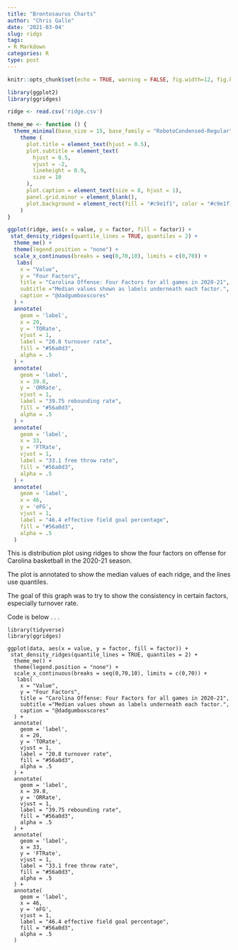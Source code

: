 ```yaml
---
title: "Brontosaurus Charts"
author: "Chris Gallo"
date: '2021-03-04'
slug: ridgs
tags:
- R Markdown
categories: R
type: post
---
```


```r
knitr::opts_chunk$set(echo = TRUE, warning = FALSE, fig.width=12, fig.height=8)
```

```r
library(ggplot2)
library(ggridges)

ridge <- read.csv('ridge.csv')

theme_me <- function () {
  theme_minimal(base_size = 15, base_family = "RobotoCondensed-Regular") %+replace%
    theme (
      plot.title = element_text(hjust = 0.5),
      plot.subtitle = element_text(
        hjust = 0.5,
        vjust = -2,
        lineheight = 0.9,
        size = 10
      ),
      plot.caption = element_text(size = 8, hjust = 1),
      panel.grid.minor = element_blank(),
      plot.background = element_rect(fill = "#c9e1f1", color = "#c9e1f1")
    )
}

ggplot(ridge, aes(x = value, y = factor, fill = factor)) +
 stat_density_ridges(quantile_lines = TRUE, quantiles = 2) +
  theme_me() +
  theme(legend.position = "none") +
  scale_x_continuous(breaks = seq(0,70,10), limits = c(0,70)) +
   labs(
    x = "Value",
    y = "Four Factors",
    title = "Carolina Offense: Four Factors for all games in 2020-21",
    subtitle ="Median values shown as labels underneath each factor.",
    caption = "@dadgumboxscores"
  ) +
  annotate(
    geom = 'label',
    x = 20,
    y = 'TORate',
    vjust = 1,
    label = "20.8 turnover rate",
    fill = "#56a0d3",
    alpha = .5
  ) +
  annotate(
    geom = 'label',
    x = 39.8,
    y = 'ORRate',
    vjust = 1,
    label = "39.75 rebounding rate",
    fill = "#56a0d3",
    alpha = .5
  ) +
  annotate(
    geom = 'label',
    x = 33,
    y = 'FTRate',
    vjust = 1,
    label = "33.1 free throw rate",
    fill = "#56a0d3",
    alpha = .5
  ) +
  annotate(
    geom = 'label',
    x = 46,
    y = 'eFG',
    vjust = 1,
    label = "46.4 effective field goal percentage",
    fill = "#56a0d3",
    alpha = .5
  )

```
This is distribution plot using ridges to show the four factors on offense for Carolina basketball in the 2020-21 season.

The plot is annotated to show the median values of each ridge, and the lines use quantiles.

The goal of this graph was to try to show the consistency in certain factors, especially turnover rate.

Code is below . . .

```
library(tidyverse)
library(ggridges)

ggplot(data, aes(x = value, y = factor, fill = factor)) +
 stat_density_ridges(quantile_lines = TRUE, quantiles = 2) +
  theme_me() +
  theme(legend.position = "none") +
  scale_x_continuous(breaks = seq(0,70,10), limits = c(0,70)) +
   labs(
    x = "Value",
    y = "Four Factors",
    title = "Carolina Offense: Four Factors for all games in 2020-21",
    subtitle ="Median values shown as labels underneath each factor.",
    caption = "@dadgumboxscores"
  ) +
  annotate(
    geom = 'label',
    x = 20,
    y = 'TORate',
    vjust = 1,
    label = "20.8 turnover rate",
    fill = "#56a0d3",
    alpha = .5
  ) +
  annotate(
    geom = 'label',
    x = 39.8,
    y = 'ORRate',
    vjust = 1,
    label = "39.75 rebounding rate",
    fill = "#56a0d3",
    alpha = .5
  ) +
  annotate(
    geom = 'label',
    x = 33,
    y = 'FTRate',
    vjust = 1,
    label = "33.1 free throw rate",
    fill = "#56a0d3",
    alpha = .5
  ) +
  annotate(
    geom = 'label',
    x = 46,
    y = 'eFG',
    vjust = 1,
    label = "46.4 effective field goal percentage",
    fill = "#56a0d3",
    alpha = .5
  )
```
